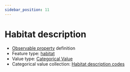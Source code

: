 ```yaml
---
sidebar_position: 11
---
```



# Habitat description

- [Observable property](/viewers/dawe-vocabs?uri=https://linked.data.gov.au/def/test/dawe-cv/aa4c96f6-9ea8-4bd3-8800-0bfddcd8a37c) definition
- Feature type: [habitat](http://linked.data.gov.au/def/tern-cv/2090cfd9-8b6b-497b-9512-497456a18b99)
- Value type: [Categorical Value](https://w3id.org/tern/ontologies/tern/CategoricalValue)
- Categorical value collection: [Habitat description codes](/viewers/dawe-vocabs?uri=https://linked.data.gov.au/def/test/dawe-cv/c19a0098-1f3f-4bc2-b84d-fdb6d4e24d6f)

<Example protocolModule="opportunistic-observations" observableProperty="https://linked.data.gov.au/def/test/dawe-cv/aa4c96f6-9ea8-4bd3-8800-0bfddcd8a37c" />
